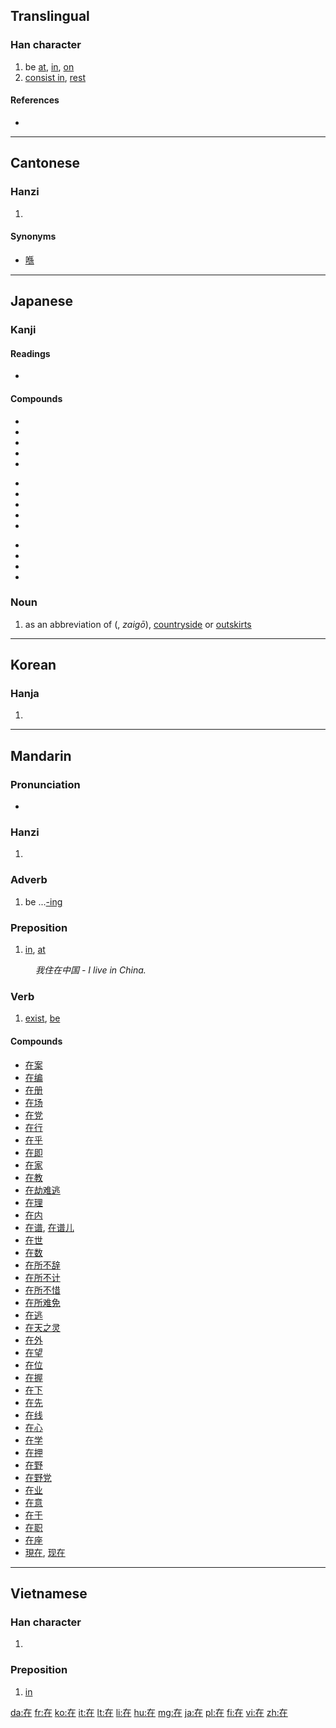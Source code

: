 ==Translingual==
{{stroke order|strokes=6}}
{{stroke order|type=animate}}

===Han character===
{{Han char|rn=32|rad=土|as=03|sn=6|four=4021<sub>4</sub>|canj=大中土 (KLG)}}

# be [[at]], [[in]], [[on]]
# [[consist in]], [[rest]]

====References====
* {{Han ref|kx=0224.181|dkj=04881|dj=0455.140|hdz=10418.070|uh=5728|ud=22312|bh=A662|bd=42594}}

----

==Cantonese==

===Hanzi===
{{yue-hanzi|jyut=|y=[[joi6|joi<sup>6</sup>]]}}

# {{defn|lang=yue|sort=土03}}

====Synonyms====
* [[喺]]

----

==Japanese==
{{ja-see-also|在-}}

===Kanji===
{{ja-kanji|grade=5|rs=土03}}

====Readings====
* {{ja-readings|on=[[ざい]] (zai)|kun=[[ある|あ-る]] (aru), [[ます|-ま-す]] (-masu) (''rare'')}}

====Compounds====
{{top3}}
*{{l|ja|sc=Jpan|在位|tr=ざいい, zaii}}
*{{l|ja|sc=Jpan|在家|tr=ざいけ, zaike}}
*{{l|ja|sc=Jpan|在庫|tr=ざいこ, zaiko}}
*{{l|ja|sc=Jpan|在校|tr=ざいこう, zaikō}}
*{{l|ja|sc=Jpan|在住|tr=ざいじゅう, zaijū}}
{{mid3}}
*{{l|ja|sc=Jpan|在職|tr=ざいしょく, zaishoku}}
*{{l|ja|sc=Jpan|在世|tr=ざいせ, zaise}}
*{{l|ja|sc=Jpan|在籍|tr=ざいせき, zaiseki}}
*{{l|ja|sc=Jpan|在宅|tr=ざいたく, zaitaku}}
*{{l|ja|sc=Jpan|在任|tr=ざいにん, zainin}}
{{mid3}}
*{{l|ja|sc=Jpan|在来|tr=ざいらい, zairai}}
*{{l|ja|sc=Jpan|在留|tr=ざいりゅう, zairyū}}
*{{l|ja|sc=Jpan|存在|tr=そんざい, sonzai}}
*{{l|ja|sc=Jpan|在日|tr=ざいにち, zainichi}}
{{bottom}}

===Noun===
{{ja-noun|k|hira=ざい|rom=zai|hidx=さい'}} 

# as an abbreviation of {{l|ja|在郷}} ({{l|ja|ざいごう}}, ''zaigō''), [[countryside]] or [[outskirts]]

----

==Korean==

===Hanja===
{{ko-hanja|hangeul=재|rv=jae|mr=chae}}

# {{defn|lang=ko|sort=土03}}

----

==Mandarin==

===Pronunciation===
* {{audio|zh-zài.ogg|audio}}

===Hanzi===
{{cmn-hanzi|pin=[[zài]] ([[zai4]])|wg=[[tsai4|tsai<sup>4</sup>]]}}

# {{defn|lang=cmn|sort=土03}}

===Adverb===
{{cmn-adv|ts|pin=zài|pint=zai4|rs=土03}}

# be ...[[-ing]]

===Preposition===
{{cmn-prep|ts|pin=zài|pint=zai4|rs=土03}}

# [[in]], [[at]]
: ''我住在中国 - I live in China.''

===Verb===
{{cmn-verb|ts|pin=zài|pint=zai4|rs=土03}}

# [[exist]], [[be]]

====Compounds====
* [[在案]]
* [[在编]]
* [[在册]]
* [[在场]]
* [[在党]]
* [[在行]]
* [[在乎]]
* [[在即]]
* [[在家]]
* [[在教]]
* [[在劫难逃]]
* [[在理]]
* [[在内]]
* [[在谱]], [[在谱儿]]
* [[在世]]
* [[在数]]
* [[在所不辞]]
* [[在所不计]]
* [[在所不惜]]
* [[在所难免]]
* [[在逃]]
* [[在天之灵]]
* [[在外]]
* [[在望]]
* [[在位]]
* [[在握]]
* [[在下]]
* [[在先]]
* [[在线]]
* [[在心]]
* [[在学]]
* [[在押]]
* [[在野]]
* [[在野党]]
* [[在业]]
* [[在意]]
* [[在于]]
* [[在职]]
* [[在座]]
* [[現在]], [[现在]]

----

==Vietnamese==

===Han character===
{{vi-hantu|tại|rs=土03}}

# {{defn|lang=vi|sort=土03}}

===Preposition===
{{infl|vi|preposition|sc=Hant}}{{attention|vi|may need inflection template}}

# [[in]]

[[da:在]]
[[fr:在]]
[[ko:在]]
[[it:在]]
[[lt:在]]
[[li:在]]
[[hu:在]]
[[mg:在]]
[[ja:在]]
[[pl:在]]
[[fi:在]]
[[vi:在]]
[[zh:在]]
